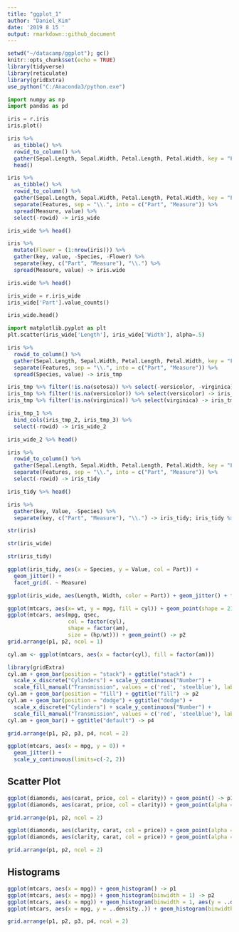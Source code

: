 ```yaml
---
title: "ggplot_1"
author: "Daniel_Kim"
date: '2019 8 15 '
output: rmarkdown::github_document
---
```


```r
setwd("~/datacamp/ggplot"); gc()
knitr::opts_chunk$set(echo = TRUE)
library(tidyverse)
library(reticulate)
library(gridExtra)
use_python("C:/Anaconda3/python.exe")
```


```python
import numpy as np
import pandas as pd

iris = r.iris
iris.plot()
```

```r
iris %>%
  as_tibble() %>%
  rowid_to_column() %>%
  gather(Sepal.Length, Sepal.Width, Petal.Length, Petal.Width, key = "Featrures", value = "value") %>%
  head()
```

```r
iris %>%
  as_tibble() %>%
  rowid_to_column() %>%
  gather(Sepal.Length, Sepal.Width, Petal.Length, Petal.Width, key = "Features", value = "value") %>%
  separate(Features, sep = "\\.", into = c("Part", "Measure")) %>%
  spread(Measure, value) %>%
  select(-rowid) -> iris_wide

iris_wide %>% head()
```

```r
iris %>%
  mutate(Flower = (1:nrow(iris))) %>%
  gather(key, value, -Species, -Flower) %>%
  separate(key, c("Part", "Measure"), "\\.") %>%
  spread(Measure, value) -> iris.wide

iris.wide %>% head()
```


```python
iris_wide = r.iris_wide
iris_wide['Part'].value_counts()
```

```python
iris_wide.head()
```

```python
import matplotlib.pyplot as plt
plt.scatter(iris_wide['Length'], iris_wide['Width'], alpha=.5)
```

```r
iris %>%
  rowid_to_column() %>%
  gather(Sepal.Length, Sepal.Width, Petal.Length, Petal.Width, key = "Features", value = "value") %>%
  separate(Features, sep = "\\.", into = c("Part", "Measure")) %>%
  spread(Species, value) -> iris_tmp

iris_tmp %>% filter(!is.na(setosa)) %>% select(-versicolor, -virginica) -> iris_tmp_1
iris_tmp %>% filter(!is.na(versicolor)) %>% select(versicolor) -> iris_tmp_2
iris_tmp %>% filter(!is.na(virginica)) %>% select(virginica) -> iris_tmp_3

iris_tmp_1 %>%
  bind_cols(iris_tmp_2, iris_tmp_3) %>%
  select(-rowid) -> iris_wide_2

iris_wide_2 %>% head()
```

```r
iris %>%
  rowid_to_column() %>%
  gather(Sepal.Length, Sepal.Width, Petal.Length, Petal.Width, key = "Features", value = "value") %>%
  separate(Features, sep = "\\.", into = c("Part", "Measure")) %>%
  select(-rowid) -> iris_tidy

iris_tidy %>% head()
```

```r
iris %>%
  gather(key, Value, -Species) %>%
  separate(key, c("Part", "Measure"), "\\.") -> iris_tidy; iris_tidy %>% head()
```


```r
str(iris)
```

```r
str(iris_wide)
```

```r
str(iris_tidy)
```

```r
ggplot(iris_tidy, aes(x = Species, y = Value, col = Part)) + 
  geom_jitter() + 
  facet_grid(. ~ Measure)
```

```r
ggplot(iris_wide, aes(Length, Width, color = Part)) + geom_jitter() + facet_grid(. ~ Species)
```


```r
ggplot(mtcars, aes(x= wt, y = mpg, fill = cyl)) + geom_point(shape = 21, size = 4, alpha = .6) -> p1
ggplot(mtcars, aes(mpg, qsec, 
                   col = factor(cyl),
                   shape = factor(am),
                   size = (hp/wt))) + geom_point() -> p2
grid.arrange(p1, p2, ncol = 1)
```

```r
cyl.am <- ggplot(mtcars, aes(x = factor(cyl), fill = factor(am)))
```

```r
library(gridExtra)
cyl.am + geom_bar(position = "stack") + ggtitle("stack") + 
  scale_x_discrete("Cylinders") + scale_y_continuous("Number") + 
  scale_fill_manual("Transmission", values = c('red', 'steelblue'), labels = c("Manual", "Automatic")) -> p1
cyl.am + geom_bar(position = "fill") + ggtitle("fill") -> p2
cyl.am + geom_bar(position = "dodge") + ggtitle("dodge") +
  scale_x_discrete("Cylinders") + scale_y_continuous("Number") + 
  scale_fill_manual("Transmission", values = c('red', 'steelblue'), labels = c("Manual", "Automatic")) -> p3
cyl.am + geom_bar() + ggtitle("default") -> p4

grid.arrange(p1, p2, p3, p4, ncol = 2)
```

```r
ggplot(mtcars, aes(x = mpg, y = 0)) +
  geom_jitter() +
  scale_y_continuous(limits=c(-2, 2))
```

## Scatter Plot
```r
ggplot(diamonds, aes(carat, price, col = clarity)) + geom_point() -> p1
ggplot(diamonds, aes(carat, price, col = clarity)) + geom_point(alpha = .3) -> p2

grid.arrange(p1, p2, ncol = 2)
```

```r
ggplot(diamonds, aes(clarity, carat, col = price)) + geom_point(alpha = .5) -> p1
ggplot(diamonds, aes(clarity, carat, col = price)) + geom_point(alpha = .5, position='jitter') -> p2

grid.arrange(p1, p2, ncol = 2)
```


## Histograms

```r
ggplot(mtcars, aes(x = mpg)) + geom_histogram() -> p1
ggplot(mtcars, aes(x = mpg)) + geom_histogram(binwidth = 1) -> p2
ggplot(mtcars, aes(x = mpg)) + geom_histogram(binwidth = 1, aes(y = ..density..)) -> p3
ggplot(mtcars, aes(x = mpg, y = ..density..)) + geom_histogram(binwidth = 1, fill = "steelblue") -> p4

grid.arrange(p1, p2, p3, p4, ncol = 2)
```


















